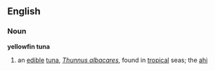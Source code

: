 ==English==
===Noun===
{{wikipedia}}
'''yellowfin tuna'''
# an [[edible]] [[tuna]], ''[[Thunnus albacares]]'', found in [[tropical]] seas; the [[ahi]]